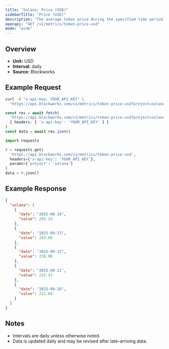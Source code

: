 ```yaml
---
title: "Solana: Price (USD)"
sidebarTitle: "Price (USD)"
description: "The average token price during the specified time period for the native asset of that chain."
openapi: "GET /v1/metrics/token-price-usd"
mode: "wide"
---
```


## Overview

- **Unit:** USD
- **Interval:** daily
- **Source:** Blockworks

## Example Request

<CodeGroup>

```bash cURL
curl -H "x-api-key: YOUR_API_KEY" \
  "https://api.blockworks.com/v1/metrics/token-price-usd?project=solana"
```

```typescript TypeScript
const res = await fetch(
  'https://api.blockworks.com/v1/metrics/token-price-usd?project=solana',
  { headers: { 'x-api-key': 'YOUR_API_KEY' } }
)
const data = await res.json()
```

```python Python
import requests

r = requests.get(
  'https://api.blockworks.com/v1/metrics/token-price-usd',
  headers={'x-api-key': 'YOUR_API_KEY'},
  params={'project': 'solana'}
)
data = r.json()
```

</CodeGroup>

## Example Response

```json
{
  "solana": [
    {
      "date": "2025-09-14",
      "value": 245.23
    },
    {
      "date": "2025-09-13",
      "value": 243.09
    },
    {
      "date": "2025-09-12",
      "value": 238.06
    },
    {
      "date": "2025-09-11",
      "value": 225.43
    },
    {
      "date": "2025-09-10",
      "value": 221.04
    }
  ]
}
```

## Notes
- Intervals are daily unless otherwise noted.
- Data is updated daily and may be revised after late-arriving data.